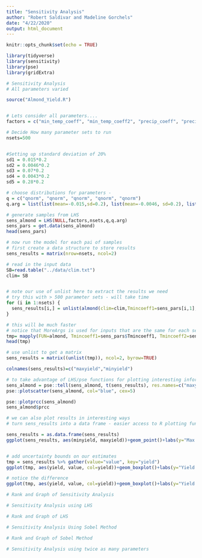```yaml
---
title: "Sensitivity Analysis"
author: "Robert Saldivar and Madeline Gorchels"
date: "4/22/2020"
output: html_document
---
```


```r
knitr::opts_chunk$set(echo = TRUE)
```

```r

library(tidyverse)
library(sensitivity)
library(pse)
library(gridExtra)


```

```r
# Sensitivity Analysis
# All parameters varied

source("Almond_Yield.R")


# Lets consider all parameters....
factors = c("min_temp_coeff", "min_temp_coeff2", "precip_coeff", "precip_coeff2", "intercept")

# Decide How many parameter sets to run
nsets=500


#Setting up standard deviation of 20%
sd1 = 0.015*0.2
sd2 = 0.0046*0.2
sd3 = 0.07*0.2
sd4 = 0.0043*0.2
sd5 = 0.28*0.2

# choose distributions for parameters - 
q = c("qnorm", "qnorm", "qnorm", "qnorm", "qnorm")
q.arg = list(list(mean=-0.015,sd=0.2), list(mean=-0.0046, sd=0.2), list(mean=-0.07, sd=0.2), list(mean=0.0043, sd=0.2), list(mean=0.28, sd=0.2))

# generate samples from LHS
sens_almond = LHS(NULL,factors,nsets,q,q.arg)
sens_pars = get.data(sens_almond)
head(sens_pars)

# now run the model for each pai of samples
# first create a data structure to store results
sens_results = matrix(nrow=nsets, ncol=2)

# read in the input data
SB=read.table("../data/clim.txt")
clim= SB


# note our use of unlist here to extract the results we need
# try this with > 500 parameter sets - will take time
for (i in 1:nsets) {
  sens_results[i,] = unlist(almond(clim=clim,Tmincoeff1=sens_pars[i,1], Tmincoeff2=sens_pars[i,2]))
}

# this will be much faster
# notice that MoreArgs is used for inputs that are the same for each set
tmp= mapply(FUN=almond, Tmincoeff1=sens_pars$Tmincoeff1, Tmincoeff2=sens_pars$Tmincoeff2, MoreArgs=list(clim=clim))
head(tmp)

# use unlist to get a matrix
sens_results = matrix((unlist(tmp)), ncol=2, byrow=TRUE)

colnames(sens_results)=c("maxyield","minyield")

# to take advantage of LHS/pse functions for plotting interesting information we can send results back
sens_almond = pse::tell(sens_almond, t(sens_results), res.names=c("maxyield","minyield"))
pse::plotscatter(sens_almond, col="blue", cex=5)

pse::plotprcc(sens_almond)
sens_almond$prcc

# we can also plot results in interesting ways
# turn sens_results into a data frame - easier access to R plotting functions

sens_results = as.data.frame(sens_results)
ggplot(sens_results, aes(minyield, maxyield))+geom_point()+labs(y="Max Yield (as anomoly)", "Min Yield (as anomoly")


# add uncertainty bounds on our estimates
tmp = sens_results %>% gather(value="value", key="yield")
ggplot(tmp, aes(yield, value, col=yield))+geom_boxplot()+labs(y="Yield (as anomoly)")

# notice the difference
ggplot(tmp, aes(yield, value, col=yield))+geom_boxplot()+labs(y="Yield (as anomoly)")+facet_wrap(~yield, scales="free")

```

```r
# Rank and Graph of Sensitivity Analysis


```


```r
# Sensitivity Analysis using LHS


```

```r
# Rank and Graph of LHS
```


```r
# Sensitivity Analysis Using Sobel Method

```

```r
# Rank and Graph of Sobel Method
```


```r
# Sensitivity Analysis using twice as many parameters


```

